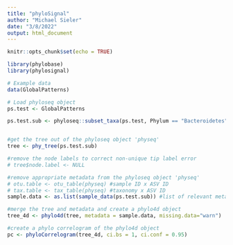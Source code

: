 ```yaml
---
title: "phyloSignal"
author: "Michael Sieler"
date: "3/8/2022"
output: html_document
---
```


```r
knitr::opts_chunk$set(echo = TRUE)
```

```r

library(phylobase)
library(phylosignal)

# Example data
data(GlobalPatterns)

# Load phyloseq object
ps.test <- GlobalPatterns

ps.test.sub <- phyloseq::subset_taxa(ps.test, Phylum == "Bacteroidetes")


#get the tree out of the phyloseq object 'physeq'
tree <- phy_tree(ps.test.sub)

#remove the node labels to correct non-unique tip label error
# tree$node.label <- NULL

#remove appropriate metadata from the phyloseq object 'physeq'
# otu.table <- otu_table(physeq) #sample ID x ASV ID
# tax.table <- tax_table(physeq) #taxonomy x ASV ID
sample.data <- as.list(sample_data(ps.test.sub)) #list of relevant metadata (chemistry, location, etc)

#merge the tree and metadata and create a phylo4d object
tree_4d <- phylo4d(tree, metadata = sample.data, missing.data="warn")

#create a phylo correlogram of the phylo4d object
pc <- phyloCorrelogram(tree_4d, ci.bs = 1, ci.conf = 0.95)
```

